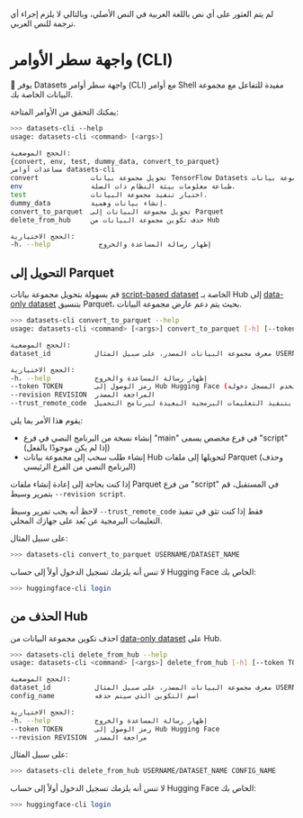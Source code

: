 لم يتم العثور على أي نص باللغة العربية في النص الأصلي، وبالتالي لا يلزم إجراء أي ترجمة للنص العربي. 

# واجهة سطر الأوامر (CLI)

🤗 يوفر Datasets واجهة سطر أوامر (CLI) مع أوامر Shell مفيدة للتفاعل مع مجموعة البيانات الخاصة بك.

يمكنك التحقق من الأوامر المتاحة:

```bash
>>> datasets-cli --help
usage: datasets-cli <command> [<args>]

الحجج الموضعية:
{convert, env, test, dummy_data, convert_to_parquet}
مساعدات أوامر datasets-cli
convert             تحويل مجموعة بيانات TensorFlow Datasets إلى مجموعة بيانات HuggingFace Datasets.
env                 طباعة معلومات بيئة النظام ذات الصلة.
test                اختبار تنفيذ مجموعة البيانات.
dummy_data          إنشاء بيانات وهمية.
convert_to_parquet  تحويل مجموعة البيانات إلى Parquet
delete_from_hub     حذف تكوين مجموعة البيانات من Hub

الحجج الاختيارية:
-h، --help            إظهار رسالة المساعدة والخروج
```

## التحويل إلى Parquet

قم بسهولة بتحويل مجموعة بيانات [script-based dataset](dataset_script) الخاصة بـ Hub إلى [data-only dataset](repository_structure) بتنسيق Parquet، بحيث يتم دعم عارض مجموعة البيانات.

```bash
>>> datasets-cli convert_to_parquet --help
usage: datasets-cli <command> [<args>] convert_to_parquet [-h] [--token TOKEN] [--revision REVISION] [--trust_remote_code] dataset_id

الحجج الموضعية:
dataset_id           معرف مجموعة البيانات المصدر، على سبيل المثال USERNAME/DATASET_NAME أو ORGANIZATION/DATASET_NAME

الحجج الاختيارية:
-h، --help           إظهار رسالة المساعدة والخروج
--token TOKEN        رمز الوصول إلى Hub Hugging Face (افتراضيًا رمز مستخدم المستخدم المسجل دخوله)
--revision REVISION  المراجعة المصدر
--trust_remote_code  ما إذا كان سيتم الوثوق بتنفيذ التعليمات البرمجية البعيدة لبرنامج التحميل
```

يقوم هذا الأمر بما يلي:

- إنشاء نسخة من البرنامج النصي في فرع "main" في فرع مخصص يسمى "script" (إذا لم يكن موجودًا بالفعل)
- إنشاء طلب سحب إلى مجموعة بيانات Hub لتحويلها إلى ملفات Parquet (وحذف البرنامج النصي من الفرع الرئيسي)

إذا كنت بحاجة إلى إعادة إنشاء ملفات Parquet من فرع "script" في المستقبل، قم بتمرير وسيط `--revision script`.

لاحظ أنه يجب تمرير وسيط `--trust_remote_code` فقط إذا كنت تثق في تنفيذ التعليمات البرمجية عن بُعد على جهازك المحلي.

على سبيل المثال:

```bash
>>> datasets-cli convert_to_parquet USERNAME/DATASET_NAME
```

<Tip>

لا تنس أنه يلزمك تسجيل الدخول أولاً إلى حساب Hugging Face الخاص بك:

```bash
>>> huggingface-cli login
```

</Tip>

## الحذف من Hub

احذف تكوين مجموعة البيانات من [data-only dataset](repository_structure) على Hub.

```bash
>>> datasets-cli delete_from_hub --help
usage: datasets-cli <command> [<args>] delete_from_hub [-h] [--token TOKEN] [--revision REVISION] dataset_id config_name

الحجج الموضعية:
dataset_id           معرف مجموعة البيانات المصدر، على سبيل المثال USERNAME/DATASET_NAME أو ORGANIZATION/DATASET_NAME
config_name          اسم التكوين الذي سيتم حذفه

الحجج الاختيارية:
-h، --help           إظهار رسالة المساعدة والخروج
--token TOKEN        رمز الوصول إلى Hub Hugging Face
--revision REVISION  مراجعة المصدر
```

على سبيل المثال:

```bash
>>> datasets-cli delete_from_hub USERNAME/DATASET_NAME CONFIG_NAME
```

<Tip>

لا تنس أنه يلزمك تسجيل الدخول أولاً إلى حساب Hugging Face الخاص بك:

```bash
>>> huggingface-cli login
```

</Tip>